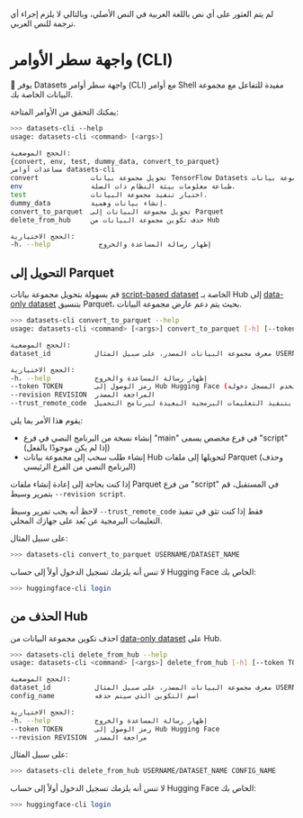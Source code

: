 لم يتم العثور على أي نص باللغة العربية في النص الأصلي، وبالتالي لا يلزم إجراء أي ترجمة للنص العربي. 

# واجهة سطر الأوامر (CLI)

🤗 يوفر Datasets واجهة سطر أوامر (CLI) مع أوامر Shell مفيدة للتفاعل مع مجموعة البيانات الخاصة بك.

يمكنك التحقق من الأوامر المتاحة:

```bash
>>> datasets-cli --help
usage: datasets-cli <command> [<args>]

الحجج الموضعية:
{convert, env, test, dummy_data, convert_to_parquet}
مساعدات أوامر datasets-cli
convert             تحويل مجموعة بيانات TensorFlow Datasets إلى مجموعة بيانات HuggingFace Datasets.
env                 طباعة معلومات بيئة النظام ذات الصلة.
test                اختبار تنفيذ مجموعة البيانات.
dummy_data          إنشاء بيانات وهمية.
convert_to_parquet  تحويل مجموعة البيانات إلى Parquet
delete_from_hub     حذف تكوين مجموعة البيانات من Hub

الحجج الاختيارية:
-h، --help            إظهار رسالة المساعدة والخروج
```

## التحويل إلى Parquet

قم بسهولة بتحويل مجموعة بيانات [script-based dataset](dataset_script) الخاصة بـ Hub إلى [data-only dataset](repository_structure) بتنسيق Parquet، بحيث يتم دعم عارض مجموعة البيانات.

```bash
>>> datasets-cli convert_to_parquet --help
usage: datasets-cli <command> [<args>] convert_to_parquet [-h] [--token TOKEN] [--revision REVISION] [--trust_remote_code] dataset_id

الحجج الموضعية:
dataset_id           معرف مجموعة البيانات المصدر، على سبيل المثال USERNAME/DATASET_NAME أو ORGANIZATION/DATASET_NAME

الحجج الاختيارية:
-h، --help           إظهار رسالة المساعدة والخروج
--token TOKEN        رمز الوصول إلى Hub Hugging Face (افتراضيًا رمز مستخدم المستخدم المسجل دخوله)
--revision REVISION  المراجعة المصدر
--trust_remote_code  ما إذا كان سيتم الوثوق بتنفيذ التعليمات البرمجية البعيدة لبرنامج التحميل
```

يقوم هذا الأمر بما يلي:

- إنشاء نسخة من البرنامج النصي في فرع "main" في فرع مخصص يسمى "script" (إذا لم يكن موجودًا بالفعل)
- إنشاء طلب سحب إلى مجموعة بيانات Hub لتحويلها إلى ملفات Parquet (وحذف البرنامج النصي من الفرع الرئيسي)

إذا كنت بحاجة إلى إعادة إنشاء ملفات Parquet من فرع "script" في المستقبل، قم بتمرير وسيط `--revision script`.

لاحظ أنه يجب تمرير وسيط `--trust_remote_code` فقط إذا كنت تثق في تنفيذ التعليمات البرمجية عن بُعد على جهازك المحلي.

على سبيل المثال:

```bash
>>> datasets-cli convert_to_parquet USERNAME/DATASET_NAME
```

<Tip>

لا تنس أنه يلزمك تسجيل الدخول أولاً إلى حساب Hugging Face الخاص بك:

```bash
>>> huggingface-cli login
```

</Tip>

## الحذف من Hub

احذف تكوين مجموعة البيانات من [data-only dataset](repository_structure) على Hub.

```bash
>>> datasets-cli delete_from_hub --help
usage: datasets-cli <command> [<args>] delete_from_hub [-h] [--token TOKEN] [--revision REVISION] dataset_id config_name

الحجج الموضعية:
dataset_id           معرف مجموعة البيانات المصدر، على سبيل المثال USERNAME/DATASET_NAME أو ORGANIZATION/DATASET_NAME
config_name          اسم التكوين الذي سيتم حذفه

الحجج الاختيارية:
-h، --help           إظهار رسالة المساعدة والخروج
--token TOKEN        رمز الوصول إلى Hub Hugging Face
--revision REVISION  مراجعة المصدر
```

على سبيل المثال:

```bash
>>> datasets-cli delete_from_hub USERNAME/DATASET_NAME CONFIG_NAME
```

<Tip>

لا تنس أنه يلزمك تسجيل الدخول أولاً إلى حساب Hugging Face الخاص بك:

```bash
>>> huggingface-cli login
```

</Tip>